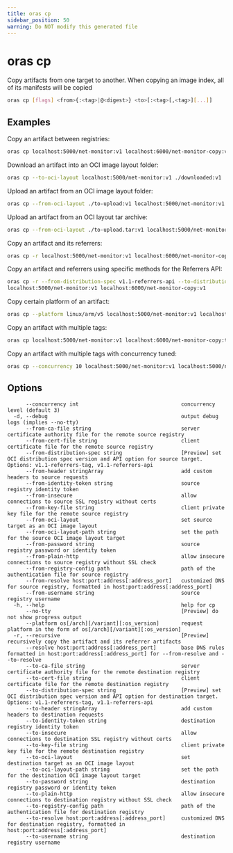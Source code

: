 ```yaml
---
title: oras cp
sidebar_position: 50
warning: Do NOT modify this generated file
---
```


# oras cp

Copy artifacts from one target to another. When copying an image index, all of its manifests will be copied

```bash
oras cp [flags] <from>{:<tag>|@<digest>} <to>[:<tag>[,<tag>][...]]
```

## Examples

Copy an artifact between registries:

```bash
oras cp localhost:5000/net-monitor:v1 localhost:6000/net-monitor-copy:v1
```

Download an artifact into an OCI image layout folder:

```bash
oras cp --to-oci-layout localhost:5000/net-monitor:v1 ./downloaded:v1
```

Upload an artifact from an OCI image layout folder:

```bash
oras cp --from-oci-layout ./to-upload:v1 localhost:5000/net-monitor:v1
```

Upload an artifact from an OCI layout tar archive:

```bash
oras cp --from-oci-layout ./to-upload.tar:v1 localhost:5000/net-monitor:v1
```

Copy an artifact and its referrers:

```bash
oras cp -r localhost:5000/net-monitor:v1 localhost:6000/net-monitor-copy:v1
```

Copy an artifact and referrers using specific methods for the Referrers API:

```bash
oras cp -r --from-distribution-spec v1.1-referrers-api --to-distribution-spec v1.1-referrers-tag \
localhost:5000/net-monitor:v1 localhost:6000/net-monitor-copy:v1
```

Copy certain platform of an artifact:

```bash
oras cp --platform linux/arm/v5 localhost:5000/net-monitor:v1 localhost:6000/net-monitor-copy:v1
```

Copy an artifact with multiple tags:

```bash
oras cp localhost:5000/net-monitor:v1 localhost:6000/net-monitor-copy:tag1,tag2,tag3
```

Copy an artifact with multiple tags with concurrency tuned:

```bash
oras cp --concurrency 10 localhost:5000/net-monitor:v1 localhost:5000/net-monitor-copy:tag1,tag2,tag3
```

## Options

```
      --concurrency int                                 concurrency level (default 3)
  -d, --debug                                           output debug logs (implies --no-tty)
      --from-ca-file string                             server certificate authority file for the remote source registry
      --from-cert-file string                           client certificate file for the remote source registry
      --from-distribution-spec string                   [Preview] set OCI distribution spec version and API option for source target. Options: v1.1-referrers-tag, v1.1-referrers-api
      --from-header stringArray                         add custom headers to source requests
      --from-identity-token string                      source registry identity token
      --from-insecure                                   allow connections to source SSL registry without certs
      --from-key-file string                            client private key file for the remote source registry
      --from-oci-layout                                 set source target as an OCI image layout
      --from-oci-layout-path string                     set the path for the source OCI image layout target
      --from-password string                            source registry password or identity token
      --from-plain-http                                 allow insecure connections to source registry without SSL check
      --from-registry-config path                       path of the authentication file for source registry
      --from-resolve host:port:address[:address_port]   customized DNS for source registry, formatted in host:port:address[:address_port]
      --from-username string                            source registry username
  -h, --help                                            help for cp
      --no-tty                                          [Preview] do not show progress output
      --platform os[/arch][/variant][:os_version]       request platform in the form of os[/arch][/variant][:os_version]
  -r, --recursive                                       [Preview] recursively copy the artifact and its referrer artifacts
      --resolve host:port:address[:address_port]        base DNS rules formatted in host:port:address[:address_port] for --from-resolve and --to-resolve
      --to-ca-file string                               server certificate authority file for the remote destination registry
      --to-cert-file string                             client certificate file for the remote destination registry
      --to-distribution-spec string                     [Preview] set OCI distribution spec version and API option for destination target. Options: v1.1-referrers-tag, v1.1-referrers-api
      --to-header stringArray                           add custom headers to destination requests
      --to-identity-token string                        destination registry identity token
      --to-insecure                                     allow connections to destination SSL registry without certs
      --to-key-file string                              client private key file for the remote destination registry
      --to-oci-layout                                   set destination target as an OCI image layout
      --to-oci-layout-path string                       set the path for the destination OCI image layout target
      --to-password string                              destination registry password or identity token
      --to-plain-http                                   allow insecure connections to destination registry without SSL check
      --to-registry-config path                         path of the authentication file for destination registry
      --to-resolve host:port:address[:address_port]     customized DNS for destination registry, formatted in host:port:address[:address_port]
      --to-username string                              destination registry username
```
